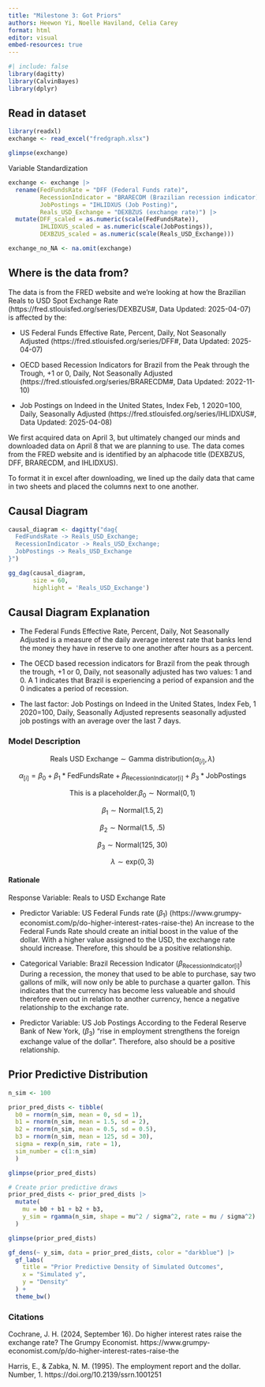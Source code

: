 ```yaml
---
title: "Milestone 3: Got Priors"
authors: Heewon Yi, Noelle Haviland, Celia Carey
format: html
editor: visual
embed-resources: true
---
```


```r
#| include: false
library(dagitty)
library(CalvinBayes)
library(dplyr)
```

## Read in dataset

```r
library(readxl)
exchange <- read_excel("fredgraph.xlsx")

glimpse(exchange)
```

Variable Standardization

```r
exchange <- exchange |>
  rename(FedFundsRate = "DFF (Federal Funds rate)",
         RecessionIndicator = "BRARECDM (Brazilian recession indicator)",
         JobPostings = "IHLIDXUS (Job Posting)",
         Reals_USD_Exchange = "DEXBZUS (exchange rate)") |>
  mutate(DFF_scaled = as.numeric(scale(FedFundsRate)),
         IHLIDXUS_scaled = as.numeric(scale(JobPostings)),
         DEXBZUS_scaled = as.numeric(scale(Reals_USD_Exchange)))

exchange_no_NA <- na.omit(exchange)

```

## Where is the data from?

The data is from the FRED website and we're looking at how the Brazilian Reals to USD Spot Exchange Rate (https://fred.stlouisfed.org/series/DEXBZUS#, Data Updated: 2025-04-07) is affected by the:

-   US Federal Funds Effective Rate, Percent, Daily, Not Seasonally Adjusted (https://fred.stlouisfed.org/series/DFF#, Data Updated: 2025-04-07)

-   OECD based Recession Indicators for Brazil from the Peak through the Trough, +1 or 0, Daily, Not Seasonally Adjusted (https://fred.stlouisfed.org/series/BRARECDM#, Data Updated: 2022-11-10)

-   Job Postings on Indeed in the United States, Index Feb, 1 2020=100, Daily, Seasonally Adjusted (https://fred.stlouisfed.org/series/IHLIDXUS#, Data Updated: 2025-04-08)

We first acquired data on April 3, but ultimately changed our minds and downloaded data on April 8 that we are planning to use. The data comes from the FRED website and is identified by an alphacode title (DEXBZUS, DFF, BRARECDM, and IHLIDXUS).

To format it in excel after downloading, we lined up the daily data that came in two sheets and placed the columns next to one another.

## Causal Diagram

```r

causal_diagram <- dagitty("dag{
  FedFundsRate -> Reals_USD_Exchange;
  RecessionIndicator -> Reals_USD_Exchange;
  JobPostings -> Reals_USD_Exchange
}")

gg_dag(causal_diagram,
       size = 60,
       highlight = 'Reals_USD_Exchange')

```

## Causal Diagram Explanation

-   The Federal Funds Effective Rate, Percent, Daily, Not Seasonally Adjusted is a measure of the daily average interest rate that banks lend the money they have in reserve to one another after hours as a percent.

-   The OECD based recession indicators for Brazil from the peak through the trough, +1 or 0, Daily, not seasonally adjusted has two values: 1 and 0. A 1 indicates that Brazil is experiencing a period of expansion and the 0 indicates a period of recession.

-   The last factor: Job Postings on Indeed in the United States, Index Feb, 1 2020=100, Daily, Seasonally Adjusted represents seasonally adjusted job postings with an average over the last 7 days.

### Model Description

$$
\text{Reals USD Exchange} \sim \text{Gamma distribution}(\alpha_{[i]}, \lambda)
$$

$$
\alpha_{[i]} = \beta_0+\beta_1*\text{FedFundsRate}+\beta_{\text{RecessionIndicator[i]}}+\beta_3*\text{JobPostings}
$$

$$
\text{This is a placeholder.}\beta_0\sim\text{Normal}(0,1)
$$

$$
\beta_1\sim\text{Normal}(1.5, 2)
$$

$$
\beta_2\sim\text{Normal(1.5, .5)}
$$

$$
\beta_3\sim\text{Normal(125, 30)}
$$

$$
\lambda\sim\text{exp}(0,3)
$$

#### Rationale

Response Variable: Reals to USD Exchange Rate

-   Predictor Variable: US Federal Funds rate ($\beta_1$) (https://www.grumpy-economist.com/p/do-higher-interest-rates-raise-the) An increase to the Federal Funds Rate should create an initial boost in the value of the dollar. With a higher value assigned to the USD, the exchange rate should increase. Therefore, this should be a positive relationship.

-   Categorical Variable: Brazil Recession Indicator ($\beta_{\text{RecessionIndicator[i]}}$) During a recession, the money that used to be able to purchase, say two gallons of milk, will now only be able to purchase a quarter gallon. This indicates that the currency has become less valueable and should therefore even out in relation to another currency, hence a negative relationship to the exchange rate.

-   Predictor Variable: US Job Postings According to the Federal Reserve Bank of New York, ($\beta_3$) "rise in employment strengthens the foreign exchange value of the dollar". Therefore, also should be a positive relationship.

## Prior Predictive Distribution

```r
n_sim <- 100

prior_pred_dists <- tibble(
  b0 = rnorm(n_sim, mean = 0, sd = 1),
  b1 = rnorm(n_sim, mean = 1.5, sd = 2),
  b2 = rnorm(n_sim, mean = 0.5, sd = 0.5),
  b3 = rnorm(n_sim, mean = 125, sd = 30),  
  sigma = rexp(n_sim, rate = 1),
  sim_number = c(1:n_sim)
  )

glimpse(prior_pred_dists)
```

```r
# Create prior predictive draws
prior_pred_dists <- prior_pred_dists |>
  mutate(
    mu = b0 + b1 + b2 + b3,
    y_sim = rgamma(n_sim, shape = mu^2 / sigma^2, rate = mu / sigma^2)
  )

glimpse(prior_pred_dists)

gf_dens(~ y_sim, data = prior_pred_dists, color = "darkblue") |>
  gf_labs(
    title = "Prior Predictive Density of Simulated Outcomes",
    x = "Simulated y",
    y = "Density"
  ) + 
  theme_bw()
```

### Citations

Cochrane, J. H. (2024, September 16). Do higher interest rates raise the exchange rate? The Grumpy Economist. https://www.grumpy-economist.com/p/do-higher-interest-rates-raise-the

Harris, E., & Zabka, N. M. (1995). The employment report and the dollar. Number, 1. https://doi.org/10.2139/ssrn.1001251
